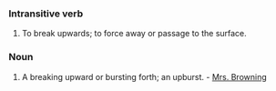 ===Intransitive verb===
#To break upwards; to force away or passage to the surface.
===Noun===
#A breaking upward or bursting forth; an upburst. - [[Mrs. Browning]]